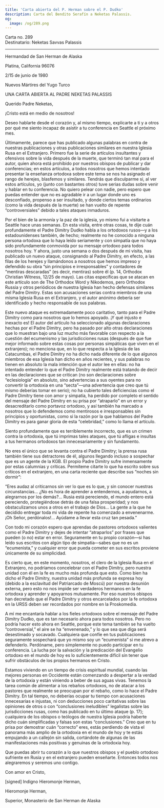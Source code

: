 ```yaml
---
title: 'Carta abierta del P. Herman sobre el P. Dudko'
description: Carta del Bendito Serafín a Neketas Palassis.
og:
  image: /og/289.png
---
```


<div style={{textAlign:'right', fontFamily:'monospace'}}>Carta no. 289</div>
<div style={{textAlign:'left', fontFamily:'monospace'}}>Destinatario: Neketas Savvas Palassis</div>

---

Hermandad de San Herman de Alaska

Platina, California 96076

2/15 de junio de 1980

Nuevos Mártires del Yugo Turco

UNA CARTA ABIERTA AL PADRE NEKETAS PALASSIS

Querido Padre Neketas,

¡Cristo está en medio de nosotros!

Deseo hablarte desde el corazón y, al mismo tiempo, explicarte a ti y a otros por qué me siento incapaz de asistir a tu conferencia en Seattle el próximo mes.

Últimamente, parece que has publicado algunas palabras en contra de nuestras publicaciones y otras publicaciones similares en nuestra Iglesia Rusa en el Extranjero. Primero fue la serie de artículos insultantes y ofensivos sobre la vida después de la muerte, que terminó tan mal para el autor, quien ahora está prohibido por nuestros obispos de publicar y dar conferencias; en estos artículos, a todos nosotros que hemos intentado presentar la enseñanza ortodoxa sobre este tema se nos ha asignado el rango de herejes, blasfemos y similares. Tendrás que disculparme si, al ver estos artículos, yo (junto con bastantes otros) tuve serias dudas sobre venir y hablar en tu conferencia. No quiero pelear con nadie, pero espero que puedas entender que no es agradable ir a un lugar donde uno es desconfiado, propenso a ser insultado, y donde ciertos temas ordinarios (como la vida después de la muerte) se han vuelto de repente “controversiales” debido a tales ataques inmaduros.

Por el bien de la armonía y la paz de la iglesia, yo mismo fui a visitarte a Seattle hace unas semanas. En esta visita, entre otras cosas, te dije cuán profundamente el Padre Dimitry Dudko habla a los ortodoxos rusos—y a los estadounidenses también, de hecho; realmente no he conocido a ninguna persona ortodoxa que lo haya leído seriamente y con simpatía que no haya sido profundamente conmovida por su mensaje ortodoxo para todos nosotros hoy. Y ahora, justo una semana o dos después de mi visita, has publicado un nuevo ataque, consignando al Padre Dimitry, en efecto, a las filas de los herejes y llamándonos a nosotros que hemos impreso y defendido su obra “sin principios e irresponsables” y contadores de “mentiras descaradas” (es decir, mentiras) sobre él (p. 14, Orthodox Christian Witness, 12/25 de mayo). Las citas específicas que se atacan en este artículo son de The Orthodox Word y Nikodemos, pero Orthodox Russia y otros periódicos de nuestra Iglesia han hecho defensas similares del Padre Dimitry. Estas son acusaciones serias contra miembros de una misma Iglesia Rusa en el Extranjero, y el autor anónimo debería ser identificado y hecho responsable de sus palabras.

Este nuevo ataque es extremadamente poco caritativo, tanto para el Padre Dimitry como para nosotros que lo hemos apoyado. ¡Y qué injusto e inexacto es! El autor del artículo ha seleccionado algunas declaraciones hechas por el Padre Dimitry, pero ha pasado por alto otras declaraciones que lo muestran bajo una luz mucho más favorable con respecto a la cuestión del ecumenismo y las jurisdicciones rusas (después de que fue mejor informado sobre estas cosas por personas simpáticas que viven en el extranjero); no menciona que, en lo que respecta a la Iglesia de las Catacumbas, el Padre Dimitry no ha dicho nada diferente de lo que algunos miembros de esa Iglesia han dicho en años recientes, y sus palabras no tienen en absoluto la mala intención que el autor lee en ellas: no ha intentado entender lo que el Padre Dimitry realmente está tratando de decir en las declaraciones que se critican (no son declaraciones sobre “eclesiología” en absoluto, sino advertencias a sus oyentes para no convertir la ortodoxia en una “secta”—una advertencia que creo que tú mismo deberías tomar en serio); no ha cubierto tales deficiencias como el Padre Dimitry tiene con amor y simpatía, ha perdido por completo el sentido del mensaje del Padre Dimitry en su prisa por “atraparlo” en un error y desacreditarlo como portavoz ortodoxo, y así también ha marcado a nosotros que lo defendemos como mentirosos e irresponsables sin principios y oportunistas, como si la razón por la que hablamos del Padre Dimitry es para ganar gloria de esta “celebridad,” como lo llama el artículo.

Siento profundamente que es terriblemente incorrecto, que es un crimen contra la ortodoxia, que tú imprimas tales ataques, que tú afligas e insultas a tus hermanos ortodoxos tan innecesariamente y sin fundamento.

No eres el único que se levanta contra el Padre Dimitry; la prensa rusa también tiene sus detractores de él, algunos llegando incluso a sospechar que es un agente de la KGB. El propio Padre Dimitry sufre inmensamente por estas calumnias y críticas. Permíteme citarte lo que ha escrito sobre sus críticos en el extranjero, en una carta reciente que describe sus “noches sin dormir”:

“Eres audaz al criticarnos sin ver lo que es lo que, y sin conocer nuestras circunstancias… ¿No es hora de aprender a entendernos, a ayudarnos, a alegrarnos por los demás?… Rusia está pereciendo, el mundo entero está pereciendo, protegiéndose detrás de una falsa prosperidad; y nos obstaculizamos unos a otros en el trabajo de Dios… La gente a la que he decidido entregar toda mi vida de repente ha comenzado a envenenarme. ¡Oh Señor, perdónalos!… Ayúdame a llevar esta cruz tan pesada.”

Con todo mi corazón espero que aprendas de pastores ortodoxos valientes como el Padre Dimitry y dejes de intentar “atraparlos” por frases que pueden (o no) estar en error. Seguramente en tu propio corazón—si has leído sus escritos con algún tipo de simpatía—sabes que no es un “ecumenista,” y cualquier error que pueda cometer en sus escritos proviene únicamente de su simplicidad.

Es cierto que, en este momento, nosotros, el clero de la Iglesia Rusa en el Extranjero, no podríamos concelebrar con el Padre Dimitry, pero nuestra unidad con él en la fe es mucho más profunda que esto. Como bien ha dicho el Padre Dimitry, nuestra unidad más profunda se expresa hoy (debido a la esclavitud del Patriarcado de Moscú) por nuestra desunión externa, pero esto no nos impide ser verdaderos hermanos en la fe ortodoxa y aprender y apoyarnos mutuamente. Por eso nuestros obispos han decretado que el Padre Dimitry y otros encarcelados por la fe ortodoxa en la URSS deben ser recordados por nombre en la Proskomedia.

A mí me encantaría hablar a los fieles ortodoxos sobre el mensaje del Padre Dimitry Dudko, que es tan necesario ahora para todos nosotros. Pero no podría hacer esto ahora en Seattle, porque este tema también se ha vuelto “controversial,” el aire se ha “envenenado,” y lo que sea que diga será desestimado y socavado. Cualquiera que confíe en tus publicaciones seguramente sospechará que yo mismo soy un “ecumenista” si me atrevo a defenderlo. Perdóname, pero simplemente no puedo participar en tu conferencia. La lucha por la salvación y la predicación del Evangelio ortodoxo en el mundo de hoy es lo suficientemente difícil sin tener que sufrir obstáculos de los propios hermanos en Cristo.

Estamos viviendo en un tiempo de crisis espiritual mundial, cuando las mejores personas en Occidente están comenzando a despertar a la verdad de la ortodoxia y están viniendo a beber de sus aguas vivas. Tenemos la tarea común de alimentar a los rebaños ortodoxos, no de atacar a los pastores que realmente se preocupan por el rebaño, como lo hace el Padre Dimitry. En tal tiempo, no deberías ocupar tu tiempo con acusaciones innecesarias e injustas, ni con deducciones poco caritativas sobre las opiniones de otros o con “conclusiones ineludibles” legalistas sobre las jurisdicciones rusas, como has publicado en tu último ataque (p. 17); cualquiera de los obispos o teólogos de nuestra Iglesia podría haberte dicho cuán simplificadas y falsas son estas “conclusiones.” Creo que en tu prisa por demostrar cuán “correcto” eres, estás perdiendo de vista el panorama más amplio de la ortodoxia en el mundo de hoy y te estás empujando a un callejón sin salida, cortándote de algunas de las manifestaciones más positivas y genuinas de la ortodoxia hoy.

Que puedas abrir tu corazón a lo que nuestros obispos y el pueblo ortodoxo sufriente en Rusia y en el extranjero pueden enseñarte. Entonces todos nos alegraremos y seremos uno contigo.

Con amor en Cristo,

[signed] Indigno Hieromonje Herman,

Hieromonje Herman,

Superior, Monasterio de San Herman de Alaska
